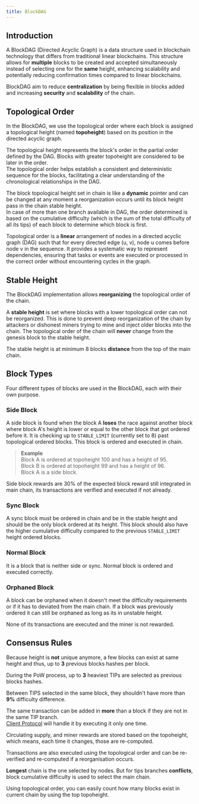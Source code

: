 ```yaml
---
title: BlockDAG
---
```


## Introduction

A BlockDAG (Directed Acyclic Graph) is a data structure used in blockchain technology that differs from traditional linear blockchains.
This structure allows for **multiple** blocks to be created and accepted simultaneously instead of selecting one for the **same** height,
enhancing scalability and potentially reducing confirmation times compared to linear blockchains.

BlockDAG aim to reduce **centralization** by being flexible in blocks added and increasing **security** and **scalability** of the chain.

## Topological Order

In the BlockDAG, we use the topological order where each block is assigned a topological height (named **topoheight**) based on its position in the directed acyclic graph.

The topological height represents the block's order in the partial order defined by the DAG.
Blocks with greater topoheight are considered to be later in the order.<br/>
The topological order helps establish a consistent and deterministic sequence for the blocks,
facilitating a clear understanding of the chronological relationships in the DAG.

The block topological height set in chain is like a **dynamic** pointer and can be changed at any moment a reorganization occurs until its block height pass in the chain stable height.<br/>
In case of more than one branch available in DAG, the order determined is based on the cumulative difficulty (which is the sum of the total difficulty of all its tips) of each block to determine which block is first.

Topological order is a **linear** arrangement of nodes in a directed acyclic graph (DAG) such that for every directed edge (u, v), node u comes before node v in the sequence.
It provides a systematic way to represent dependencies, ensuring that tasks or events are executed or processed in the correct order without encountering cycles in the graph.

## Stable Height

The BlockDAG implementation allows **reorganizing** the topological order of the chain.

A **stable height** is set where blocks with a lower topological order can not be reorganized.
This is done to prevent deep reorganization of the chain by attackers or dishonest miners trying to mine and inject older blocks into the chain.
The topological order of the chain will **never** change from the genesis block to the stable height.

The stable height is at minimum 8 blocks **distance** from the top of the main chain.

## Block Types

Four different types of blocks are used in the BlockDAG, each with their own purpose.

### Side Block

A side block is found when the block A **loses** the race against another block where block A's height is lower or equal to the other block that got ordered before it.
It is checking up to `STABLE_LIMIT` (currently set to 8) past topological ordered blocks.
This block is ordered and executed in chain.

>**Example**<br/>
>Block A is ordered at topoheight 100 and has a height of 95.<br/>
>Block B is ordered at topoheight 99 and has a height of 96.<br/>
>Block A is a side block.

Side block rewards are 30% of the expected block reward still integrated in main chain, its transactions are verified and executed if not already.

### Sync Block

A sync block must be ordered in chain and be in the stable height and should be the only block ordered at its height.
This block should also have the higher cumulative difficulty compared to the previous `STABLE_LIMIT` height ordered blocks.

### Normal Block

It is a block that is neither side or sync.
Normal block is ordered and executed correctly.

### Orphaned Block

A block can be orphaned when it doesn't meet the difficulty requirements or if it has to deviated from the main chain.
If a block was previously ordered it can still be orphaned as long as its in unstable height.

None of its transactions are executed and the miner is not rewarded.

## Consensus Rules

Because height is **not** unique anymore, a few blocks can exist at same height and thus, up to **3** previous blocks hashes per block.

During the PoW process, up to **3** heaviest TIPs are selected as previous blocks hashes.

Between TIPS selected in the same block, they shouldn't have more than **9%** difficulty difference.

The same transaction can be added in **more** than a block if they are not in the same TIP branch.<br/>
[Client Protocol](/features/scalability/client-protocol) will handle it by executing it only one time.

Circulating supply, and miner rewards are stored based on the topoheight, which means, each time it changes, those are re-computed.

Transactions are also executed using the topological order and can be re-verified and re-computed if a reorganisation occurs.

**Longest** chain is the one selected by nodes. But for tips branches **conflicts**, block cumulative difficulty is used to select the main chain.

Using topological order, you can easily count how many blocks exist in current chain by using the top topoheight.